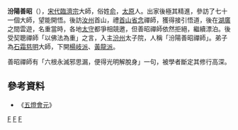 '''汾陽善昭'''（{{bd|947||1024年||}}），[[宋代|宋代]][[臨濟宗|臨濟宗]]大師，俗姓[[俞姓|俞]]，[[太原|太原]]人。出家後極其精進，參訪了七十一個大師，望能開悟。後訪[[汝州|汝州]]首山，禮[[首山省念|首山省念]]禪師，獲得接引悟道，後在[[湖廣|湖廣]]之間雲遊，名重當時，各地[[太守|太守]]都爭相競邀，但善昭禪師依然拒絕，繼續漂泊。後受契聰禪師「以佛法為重」之言，入主[[汾州|汾州]]太子院，人稱「汾陽善昭禪師」。弟子為[[石霜慈明|石霜慈明]]大師，下開[[楊岐派|楊岐派]]、[[黃龍派|黃龍派]]。

善昭禪師有「六根永滅邪思漏，便得光明解脫身」一句，被學者斷定其修行高深。

==參考資料==
*《[[五燈會元|五燈會元]]》

[[Category:宋朝人|F]]
[[Category:宋朝僧人|F]]
[[Category:临济宗僧人|F]]